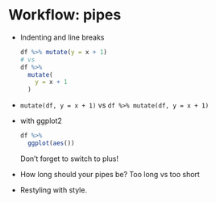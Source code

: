 # Workflow: pipes {#workflow-pipes}

-   Indenting and line breaks

    ```r
    df %>% mutate(y = x + 1)
    # vs
    df %>%
      mutate(
        y = x + 1
      )
    ```

-   `mutate(df, y = x + 1)` vs `df %>% mutate(df, y = x + 1)`

-   with ggplot2

    ```r
    df %>% 
      ggplot(aes()) 
    ```

    Don't forget to switch to plus!

-   How long should your pipes be?
    Too long vs too short

-   Restyling with style.
